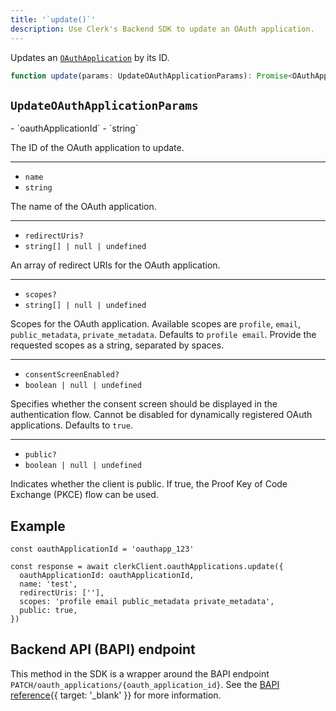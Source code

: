```yaml
---
title: '`update()`'
description: Use Clerk's Backend SDK to update an OAuth application.
---
```


Updates an [`OAuthApplication`](/docs/references/backend/types/backend-oauth-application) by its ID.

```ts
function update(params: UpdateOAuthApplicationParams): Promise<OAuthApplication>
```

## `UpdateOAuthApplicationParams`

<Properties>
  - `oauthApplicationId`
  - `string`

  The ID of the OAuth application to update.

  ---

  - `name`
  - `string`

  The name of the OAuth application.

  ---

  - `redirectUris?`
  - `string[] | null | undefined`

  An array of redirect URIs for the OAuth application.

  ---

  - `scopes?`
  - `string[] | null | undefined`

  Scopes for the OAuth application. Available scopes are `profile`, `email`, `public_metadata`, `private_metadata`. Defaults to `profile email`. Provide the requested scopes as a string, separated by spaces.

  ---

  - `consentScreenEnabled?`
  - `boolean | null | undefined`

  Specifies whether the consent screen should be displayed in the authentication flow. Cannot be disabled for dynamically registered OAuth applications. Defaults to `true`.

  ---

  - `public?`
  - `boolean | null | undefined`

  Indicates whether the client is public. If true, the Proof Key of Code Exchange (PKCE) flow can be used.
</Properties>

## Example

<Include src="_partials/backend/usage" />

```tsx
const oauthApplicationId = 'oauthapp_123'

const response = await clerkClient.oauthApplications.update({
  oauthApplicationId: oauthApplicationId,
  name: 'test',
  redirectUris: [''],
  scopes: 'profile email public_metadata private_metadata',
  public: true,
})
```

## Backend API (BAPI) endpoint

This method in the SDK is a wrapper around the BAPI endpoint `PATCH/oauth_applications/{oauth_application_id}`. See the [BAPI reference](/docs/reference/backend-api/tag/oauth-applications/patch/oauth_applications/%7Boauth_application_id%7D){{ target: '_blank' }} for more information.
